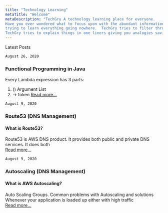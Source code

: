 ```yaml
---
title: "Technology Learning"
metaTitle: "Welcome"
metaDescription: "TechGry A technology learning place for everyone. 
Have you ever wondered what to focus upon with the abundant information out there. You cannot spend your limited time 
trying to learn everything going nowhere.  TechGry tries to filter through all of it following 80/20 rule. 
TechGry tries to explain things in one liners giving you analogies saving you tons of time."
---
```

Latest Posts

`August 26, 2020`   
### Functional Programming in Java
Every Lambda expression has 3 parts:
1. ()  Argument List 
2.  -> token
[Read more...](/java/01-functionalprogramming.md)

`August 9, 2020`   
### Route53 (DNS Management)
#### What is Route53?    
Route53 is AWS DNS product. It provides both public and private DNS services. It does both   
[Read more...](/aws/09-route53)

`August 9, 2020`
### Autoscaling (DNS Management)
#### What is AWS Autoscaling?    
Auto Scaling Groups. Common problems with Autoscaling and solutions
Whenever your application is loaded up either with high traffic  
[Read more...](/aws/06-autoscaling)